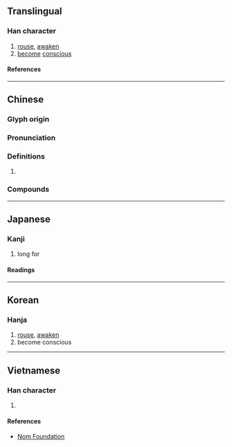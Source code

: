 {{character info/new}}
==Translingual==

===Han character===
{{Han char|rn=61|rad=心|as=12|sn=15|four=96096|canj=PAYF|ids=⿰忄景}}

# [[rouse]], [[awaken]]
# [[become]] [[conscious]]

====References====
{{Han ref|kx=0403.360|dkj=11256|dj=0744.050|hdz=42354.060|uh=61AC}}

----

==Chinese==
{{zh-forms}}

===Glyph origin===
{{Han etym}}

===Pronunciation===
{{zh-pron
|m=jǐng
|c=ging2,gwing2
|h=
|md=
|mn=qz,tw,xm,zz:kéng
|w=
|mc=y
|oc=y
|cat=
}}

===Definitions===
{{zh-hanzi}}

# {{rfdef|zh}}

===Compounds===
{{zh-der|憬悟|憬然赴目|憬然|憧憬}}

----

==Japanese==

===Kanji===
{{ja-kanji|grade=|rs=心12}}

# long for

====Readings====
{{ja-readings
|goon=きょう
|kanon=けい
|kun=あこが-れる, さとる
}}

----

==Korean==

===Hanja===
{{ko-hanja|hangeul=[[경]]|eumhun=|rv=gyeong|mr=kyŏng|y=keyng}}

# [[rouse]], [[awaken]]
# become conscious

----

==Vietnamese==

===Han character===
{{vi-readings|rs=心12|reading=cảnh}}

# {{rfdef|vi|sort=心12}}

====References====
* [http://nomfoundation.org/common/nom_details.php?codepoint=61ac Nom Foundation]